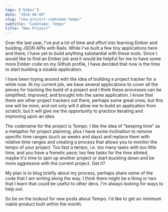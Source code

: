```yaml
---
tags: ['Ember']
date: "2016-06-09"
slug: "new-project-codename-tempo"
subtitle: "Codename: Tempo"
title: "New Project"
---
```


Over the last year, I've put a lot of time and effort into learning Ember and building JSON APIs with Rails. While I've built a few tiny applications here and there, I have yet to build anything substantial with these tools. Since I would like to find an Ember job and it would be helpful for me to have some more Ember code on my Github profile, I have decided that now is the time to start building a sizable application.

I have been toying around with the idea of building a project tracker for a while now. At my current job, we have several applications to cover all the pieces for tracking the build of a project and I think these processes can be simplified, improved, and brought into the same application. I know that there are other project trackers out there, perhaps some great ones; but this one will be mine, and not only will it allow me to build an application from scratch, but it will give me the opportunity to practice iterating and improving upon an idea.

The codename for the project is Tempo. I like the idea of "keeping time" as a metaphor for project planning, plus I have some inclination to remove specific time ranges (such as weeks and days) and replace them with relative time ranges and creating a process that allows you to monitor the tempo of your project. Too fast a tempo, i.e. too many tasks with too little time, and you have a frenetic pace; too few tasks for the time alloted, maybe it's time to spin up another project or start buckling down and be more aggressive with the current project. Get it?

My plan is to blog briefly about my process, perhaps share some of the code that I am writing along the way. I think there might be a thing or two that I learn that could be useful to other devs. I'm always looking for ways to help out.

So be on the lookout for new posts about Tempo. I'd like to get an minimum viable product built within the month.
